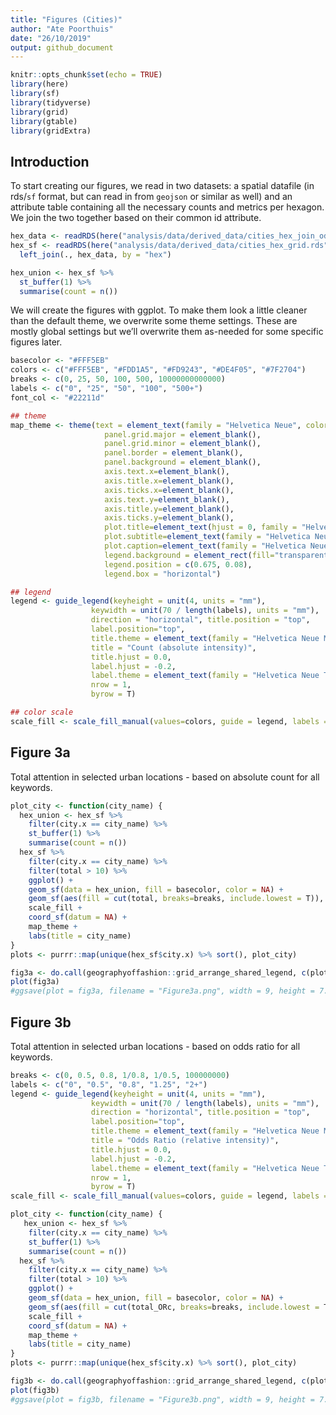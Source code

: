 ```yaml
---
title: "Figures (Cities)"
author: "Ate Poorthuis"
date: "26/10/2019"
output: github_document
---
```


```r
knitr::opts_chunk$set(echo = TRUE)
library(here)
library(sf)
library(tidyverse)
library(grid)
library(gtable)
library(gridExtra)
```

## Introduction

To start creating our figures, we read in two datasets: a spatial datafile (in rds/`sf` format, but can read in from `geojson` or similar as well) and an attribute table containing all the necessary counts and metrics per hexagon. We join the two together based on their common id attribute.

```r
hex_data <- readRDS(here("analysis/data/derived_data/cities_hex_join_odds_ratios.rds"))
hex_sf <- readRDS(here("analysis/data/derived_data/cities_hex_grid.rds")) %>% 
  left_join(., hex_data, by = "hex")

hex_union <- hex_sf %>% 
  st_buffer(1) %>% 
  summarise(count = n())
```

We will create the figures with ggplot. To make them look a little cleaner than the default theme, we overwrite some theme settings. These are mostly global settings but we'll overwrite them as-needed for some specific figures later.

```r
basecolor <- "#FFF5EB"
colors <- c("#FFF5EB", "#FDD1A5", "#FD9243", "#DE4F05", "#7F2704")
breaks <- c(0, 25, 50, 100, 500, 10000000000000)
labels <- c("0", "25", "50", "100", "500+")
font_col <- "#22211d"

## theme
map_theme <- theme(text = element_text(family = "Helvetica Neue", color = font_col),
                     panel.grid.major = element_blank(),
                     panel.grid.minor = element_blank(),
                     panel.border = element_blank(),
                     panel.background = element_blank(),
                     axis.text.x=element_blank(),
                     axis.title.x=element_blank(),
                     axis.ticks.x=element_blank(),
                     axis.text.y=element_blank(),
                     axis.title.y=element_blank(),
                     axis.ticks.y=element_blank(),
                     plot.title=element_text(hjust = 0, family = "Helvetica Neue", color = font_col, angle = 0, size = 12),
                     plot.subtitle=element_text(family = "Helvetica Neue Thin Italic", color = font_col, angle = 0, size = 10),
                     plot.caption=element_text(family = "Helvetica Neue Thin", color = font_col, angle = 0, size = 7),
                     legend.background = element_rect(fill="transparent"),
                     legend.position = c(0.675, 0.08),
                     legend.box = "horizontal")

## legend
legend <- guide_legend(keyheight = unit(4, units = "mm"),
                  keywidth = unit(70 / length(labels), units = "mm"),
                  direction = "horizontal", title.position = "top",
                  label.position="top",
                  title.theme = element_text(family = "Helvetica Neue Medium", color = font_col, angle = 0, size = 12),
                  title = "Count (absolute intensity)",
                  title.hjust = 0.0,
                  label.hjust = -0.2,
                  label.theme = element_text(family = "Helvetica Neue Thin", color = font_col, angle = 0, size = 10),
                  nrow = 1,
                  byrow = T)

## color scale
scale_fill <- scale_fill_manual(values=colors, guide = legend, labels = labels)
```

## Figure 3a
Total attention in selected urban locations - based on absolute count for all keywords.
```r
plot_city <- function(city_name) {
  hex_union <- hex_sf %>% 
    filter(city.x == city_name) %>% 
    st_buffer(1) %>% 
    summarise(count = n())
  hex_sf %>% 
    filter(city.x == city_name) %>% 
    filter(total > 10) %>% 
    ggplot() +
    geom_sf(data = hex_union, fill = basecolor, color = NA) +
    geom_sf(aes(fill = cut(total, breaks=breaks, include.lowest = T)), color = NA) +
    scale_fill +
    coord_sf(datum = NA) +
    map_theme +
    labs(title = city_name)
}
plots <- purrr::map(unique(hex_sf$city.x) %>% sort(), plot_city)

fig3a <- do.call(geographyoffashion::grid_arrange_shared_legend, c(plots, list(ncol = 4, nrow = 3)))
plot(fig3a)
#ggsave(plot = fig3a, filename = "Figure3a.png", width = 9, height = 7.5, dpi = 600, device = cairo_pdf)
```

## Figure 3b
Total attention in selected urban locations - based on odds ratio for all keywords.
```r
breaks <- c(0, 0.5, 0.8, 1/0.8, 1/0.5, 100000000)
labels <- c("0", "0.5", "0.8", "1.25", "2+")
legend <- guide_legend(keyheight = unit(4, units = "mm"),
                  keywidth = unit(70 / length(labels), units = "mm"),
                  direction = "horizontal", title.position = "top",
                  label.position="top",
                  title.theme = element_text(family = "Helvetica Neue Medium", color = "#22211d", angle = 0, size = 12),
                  title = "Odds Ratio (relative intensity)",
                  title.hjust = 0.0,
                  label.hjust = -0.2,
                  label.theme = element_text(family = "Helvetica Neue Thin", color = "#22211d", angle = 0, size = 10),
                  nrow = 1,
                  byrow = T)
scale_fill <- scale_fill_manual(values=colors, guide = legend, labels = labels)

plot_city <- function(city_name) {
   hex_union <- hex_sf %>% 
    filter(city.x == city_name) %>% 
    st_buffer(1) %>% 
    summarise(count = n())
  hex_sf %>% 
    filter(city.x == city_name) %>% 
    filter(total > 10) %>% 
    ggplot() +
    geom_sf(data = hex_union, fill = basecolor, color = NA) +
    geom_sf(aes(fill = cut(total_ORc, breaks=breaks, include.lowest = T)), color = NA) +
    scale_fill +
    coord_sf(datum = NA) +
    map_theme +
    labs(title = city_name)
}
plots <- purrr::map(unique(hex_sf$city.x) %>% sort(), plot_city)

fig3b <- do.call(geographyoffashion::grid_arrange_shared_legend, c(plots, list(ncol = 4, nrow = 3)))
plot(fig3b)
#ggsave(plot = fig3b, filename = "Figure3b.png", width = 9, height = 7.5, dpi = 600, device = cairo_pdf)
```

